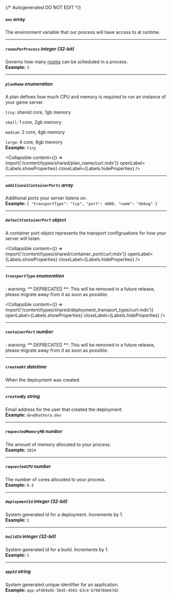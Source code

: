 {/* Autogenerated DO NOT EDIT  */}

##### `env` _array_
The environment variable that our process will have access to at runtime.

---
##### `roomsPerProcess` _integer (32-bit)_
Governs how many [rooms](https://hathora.dev/docs/concepts/hathora\-entities\#room) can be scheduled in a process.
<br/>
**Example:** `3`

---
##### `planName` _enumeration_
A plan defines how much CPU and memory is required to run an instance of your game server.

`tiny`: shared core, 1gb memory

`small`: 1 core, 2gb memory

`medium`: 2 core, 4gb memory

`large`: 4 core, 8gb memory
<br/>
**Example:** `tiny`

<Collapsible content={() => import('/content/types/shared/plan_name/curl.mdx')} openLabel={Labels.showProperties} closeLabel={Labels.hideProperties} />


---
##### `additionalContainerPorts` _array_
Additional ports your server listens on.
<br/>
**Example:** `{
"transportType": "tcp",
"port": 4000,
"name": "debug"
}`

---
##### `defaultContainerPort` _object_
A container port object represents the transport configruations for how your server will listen.

<Collapsible content={() => import('/content/types/shared/container_port/curl.mdx')} openLabel={Labels.showProperties} closeLabel={Labels.hideProperties} />


---
##### `transportType` _enumeration_
: warning: \*\* DEPRECATED \*\*: This will be removed in a future release, please migrate away from it as soon as possible.

<Collapsible content={() => import('/content/types/shared/deployment_transport_type/curl.mdx')} openLabel={Labels.showProperties} closeLabel={Labels.hideProperties} />


---
##### `containerPort` _number_
: warning: \*\* DEPRECATED \*\*: This will be removed in a future release, please migrate away from it as soon as possible.

---
##### `createdAt` _datetime_
When the deployment was created.

---
##### `createdBy` _string_
Email address for the user that created the deployment.
<br/>
**Example:** `dev@hathora.dev`

---
##### `requestedMemoryMB` _number_
The amount of memory allocated to your process.
<br/>
**Example:** `1024`

---
##### `requestedCPU` _number_
The number of cores allocated to your process.
<br/>
**Example:** `0.5`

---
##### `deploymentId` _integer (32-bit)_
System generated id for a deployment. Increments by 1.
<br/>
**Example:** `1`

---
##### `buildId` _integer (32-bit)_
System generated id for a build. Increments by 1.
<br/>
**Example:** `1`

---
##### `appId` _string_
System generated unique identifier for an application.
<br/>
**Example:** `app-af469a92-5b45-4565-b3c4-b79878de67d2`


